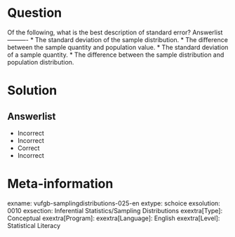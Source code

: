 Question
========
  
Of the following, what is the best description of standard error? 
Answerlist
----------
* The standard deviation of the sample distribution.
* The difference between the sample quantity and population value.
* The standard deviation of a sample quantity.
* The difference between the sample distribution and population distribution.


Solution
========

Answerlist
----------
* Incorrect
* Incorrect
* Correct
* Incorrect

Meta-information
================
exname: vufgb-samplingdistributions-025-en
extype: schoice
exsolution: 0010
exsection: Inferential Statistics/Sampling Distributions
exextra[Type]: Conceptual
exextra[Program]: 
exextra[Language]: English
exextra[Level]: Statistical Literacy
